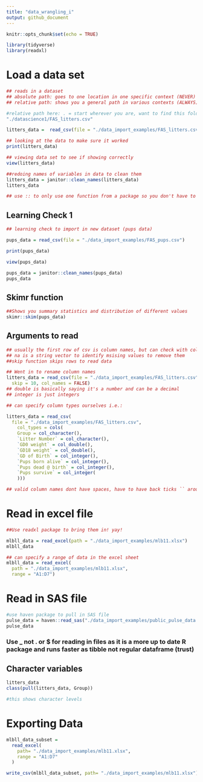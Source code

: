 ```yaml
---
title: "data_wrangling_i"
output: github_document
---
```


```r
knitr::opts_chunk$set(echo = TRUE)

library(tidyverse)
library(readxl)
```

# Load a data set

```r
## reads in a dataset
## absolute path: goes to one location in one specific context (NEVER)
## relative path: shows you a general path in various contexts (ALWAYS)

#relative path here: . = start wherever you are, want to find this folder
"./datascience1/FAS_litters.csv"

litters_data =  read_csv(file = "./data_import_examples/FAS_litters.csv")

## looking at the data to make sure it worked
print(litters_data)

## viewing data set to see if showing correctly
view(litters_data)

##redoing names of variables in data to clean them
litters_data = janitor::clean_names(litters_data)
litters_data

## use :: to only use one function from a package so you don't have to download the whole thing
```

## Learning Check 1
```r
## learning check to import in new dataset (pups data)

pups_data = read_csv(file = "./data_import_examples/FAS_pups.csv")

print(pups_data)

view(pups_data)

pups_data = janitor::clean_names(pups_data)
pups_data
```

## Skimr function
```r
##Shows you summary statistics and distribution of different values
skimr::skim(pups_data)
```

## Arguments to read
```r
## usually the first row of csv is column names, but can check with col_names
## na is a string vector to identify msising values to remove them
##skip function skips rows to read data

## Went in to rename column names
litters_data = read_csv(file = "./data_import_examples/FAS_litters.csv",
  skip = 10, col_names = FALSE)
## double is basically saying it's a number and can be a decimal
## integer is just integers

## can specify column types ourselves i.e.:

litters_data = read_csv(
  file = "./data_import_examples/FAS_litters.csv",
    col_types = cols(
    Group = col_character(),
    `Litter Number` = col_character(),
    `GD0 weight` = col_double(),
    `GD18 weight` = col_double(),
    `GD of Birth` = col_integer(),
    `Pups born alive` = col_integer(),
    `Pups dead @ birth` = col_integer(),
    `Pups survive` = col_integer(
    )))

## valid column names dont have spaces, have to have back ticks `` around if you want spaces

```

# Read in excel file

```r
##Use readxl package to bring them in! yay!

mlbll_data = read_excel(path = "./data_import_examples/mlb11.xlsx")
mlbll_data

## can specify a range of data in the excel sheet
mlbll_data = read_excel(
  path = "./data_import_examples/mlb11.xlsx",
  range = "A1:D7")

```

# Read in SAS file

```r

#use haven package to pull in SAS file
pulse_data = haven::read_sas("./data_import_examples/public_pulse_data.sas7bdat")
pulse_data

```

### Use _ not . or $ for reading in files as it is a more up to date R package and runs faster as tibble not regular dataframe (trust)

## Character variables
```r
litters_data
class(pull(litters_data, Group))

#this shows character levels
```

# Exporting Data

```r
mlbll_data_subset =
  read_excel(
    path= "./data_import_examples/mlb11.xlsx",
    range = "A1:D7"
  )

write_csv(mlbll_data_subset, path= "./data_import_examples/mlb11.xlsx")
```





